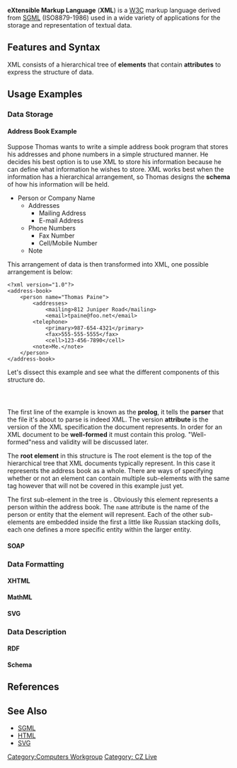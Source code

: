 '''eXtensible Markup Language''' ('''XML''') is a [[W3C]] markup language derived from [[SGML]] (ISO8879-1986) used in a wide variety of applications for the storage and representation of textual data.

== Features and Syntax ==
XML consists of a hierarchical tree of '''elements''' that contain '''attributes''' to express the structure of data.

== Usage Examples ==
=== Data Storage ===
==== Address Book Example ====

Suppose Thomas wants to write a simple address book program that stores his addresses and phone numbers in a simple structured manner. He decides his best option is to use XML to store his information because he can define what information he wishes to store. XML works best when the information has a hierarchical arrangement, so Thomas designs the '''schema''' of how his information will be held.

*Person or Company Name
**Addresses
***Mailing Address
***E-mail Address
**Phone Numbers
***Fax Number
***Cell/Mobile Number
**Note

This arrangement of data is then transformed into XML, one possible arrangement is below:

<pre>
<?xml version="1.0"?>
<address-book>
    <person name="Thomas Paine">
        <addresses>
            <mailing>812 Juniper Road</mailing>
            <email>tpaine@foo.net</email>
        <telephone>
            <primary>987-654-4321</primary>
            <fax>555-555-5555</fax>
            <cell>123-456-7890</cell>
        <note>Me.</note>
    </person>
</address-book>
</pre>

Let's dissect this example and see what the different components of this structure do.

<code><?xml version="1.0"?></code>

The first line of the example is known as the '''prolog''', it tells the '''parser''' that the file it's about to parse is indeed XML. The version '''attribute''' is the version of the XML specification the document represents. In order for an XML document to be '''well-formed''' it must contain this prolog. "Well-formed"ness and validity will be discussed later.

The '''root element''' in this structure is <code><address-book></code> The root element is the top of the hierarchical tree that XML documents typically represent. In this case it represents the address book as a whole. There are ways of specifying whether or not an element can contain multiple sub-elements with the same tag however that will not be covered in this example just yet.

The first sub-element in the tree is <code><person name="Thomas Paine"></code>. Obviously this element represents a person within the address book. The <code>name</code> attribute is the name of the person or entity that the <code><person></code> element will represent. Each of the other sub-elements are embedded inside the first a little like Russian stacking dolls, each one defines a more specific entity within the larger entity.

==== SOAP ====
=== Data Formatting ===
==== XHTML ====
==== MathML ====
==== SVG ====

=== Data Description ===
==== RDF ====
==== Schema ====

== References ==

== See Also ==
*[[Standard Generalized Markup Language|SGML]]
*[[HyperText Markup Language|HTML]]
*[[Scalable Vector Graphics|SVG]]


[[Category:Computers Workgroup]]
[[Category: CZ Live]]